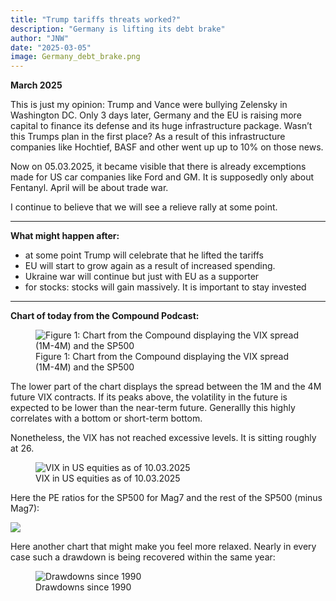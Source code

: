 ```yaml
---
title: "Trump tariffs threats worked?" 
description: "Germany is lifting its debt brake" 
author: "JNW" 
date: "2025-03-05" 
image: Germany_debt_brake.png
---
```


**March 2025**

This is just my opinion: Trump and Vance were bullying Zelensky in Washington DC. Only 3 days later, Germany and the EU is raising more capital to finance its defense and its huge infrastructure package. Wasn't this Trumps plan in the first place? As a result of this infrastructure companies like Hochtief, BASF and other went up up to 10% on those news.

Now on 05.03.2025, it became visible that there is already excemptions made for US car companies like Ford and GM. It is supposedly only about Fentanyl. April will be about trade war.

I continue to believe that we will see a relieve rally at some point.

------------------------------------------------------------------------

**What might happen after:**

-   at some point Trump will celebrate that he lifted the tariffs
-   EU will start to grow again as a result of increased spending.
-   Ukraine war will continue but just with EU as a supporter
-   for stocks: stocks will gain massively. It is important to stay invested

------------------------------------------------------------------------

**Chart of today from the Compound Podcast:**

![Figure 1: Chart from the Compound displaying the VIX spread (1M-4M) and the SP500](2025_03_10_1M_VIX_vs_4M_VIX.PNG)

The lower part of the chart displays the spread between the 1M and the 4M future VIX contracts. If its peaks above, the volatility in the future is expected to be lower than the near-term future. Generallly this highly correlates with a bottom or short-term bottom.

Nonetheless, the VIX has not reached excessive levels. It is sitting roughly at 26.

![VIX in US equities as of 10.03.2025](2025_03_10_VIX.PNG)

Here the PE ratios for the SP500 for Mag7 and the rest of the SP500 (minus Mag7):

![](MAG7_vs_SPY_2025_03_13.PNG)

Here another chart that might make you feel more relaxed. Nearly in every case such a drawdown is being recovered within the same year:

![Drawdowns since 1990](Intra_year_drawdown_2025_03.PNG)
